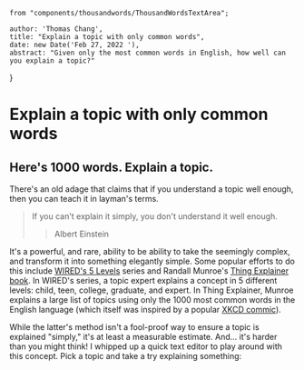     from "components/thousandwords/ThousandWordsTextArea";

    author: 'Thomas Chang',
    title: "Explain a topic with only common words",
    date: new Date('Feb 27, 2022 '),
    abstract: "Given only the most common words in English, how well can you explain a topic?"
}

# Explain a topic with only common words
## Here's 1000 words. Explain a topic.

There's an old adage that claims that if you understand a topic well enough, then you can teach it in layman's terms.

> If you can't explain it simply, you don't understand it well enough.
> > Albert Einstein

It's a powerful, and rare, ability to be ability to take the seemingly complex, and transform it into something
elegantly simple. Some popular efforts to do this include [WIRED's 5 Levels](https://www.youtube.com/watch?v=fOGdb1CTu5c)
series and Randall Munroe's [Thing Explainer book](https://www.goodreads.com/book/show/25329850-thing-explainer). In WIRED's series,
a topic expert explains a concept in 5 different levels: child, teen, college, graduate, and expert. In Thing Explainer, Munroe
explains a large list of topics using only the 1000 most common words in the English language (which itself was inspired
by a popular [XKCD commic](https://xkcd.com/1133/)).

While the latter's method isn't a fool-proof way to ensure a topic is explained "simply," it's at least a measurable
estimate. And... it's harder than you might think! I whipped up a quick text editor to play around with this concept. Pick
a topic and take a try explaining something:


<ThousandWordsTextArea />

